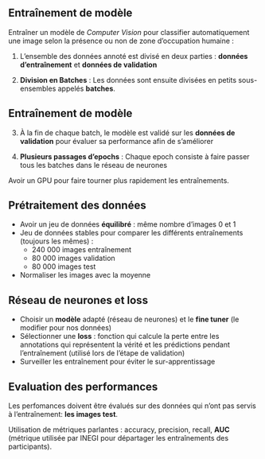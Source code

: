 ## Entraînement de modèle

Entraîner un modèle de *Computer Vision* pour classifier automatiquement une image selon la présence ou non de zone d'occupation humaine :

1. L'ensemble des données annoté est divisé en deux parties : **données d'entraînement** et **données de validation**
   
2. **Division en Batches** : Les données sont ensuite divisées en petits sous-ensembles appelés **batches**.

## Entraînement de modèle

3. À la fin de chaque batch, le modèle est validé sur les **données de validation** pour évaluer sa performance afin de s'améliorer

4. **Plusieurs passages d'epochs** : Chaque epoch consiste à faire passer tous les batches dans le réseau de neurones

Avoir un GPU pour faire tourner plus rapidement les entraînements.

## Prétraitement des données

- Avoir un jeu de données **équilibré** : même nombre d'images 0 et 1
- Jeu de données stables pour comparer les différents entraînements (toujours les mêmes) :
    - 240 000 images entraînement
    - 80 000 images validation
    - 80 000 images test
- Normaliser les images avec la moyenne

## Réseau de neurones et loss

- Choisir un **modèle** adapté (réseau de neurones) et le **fine tuner** (le modifier pour nos données)
- Sélectionner une **loss** : fonction qui calcule la perte entre les annotations qui représentent la vérité et les prédictions pendant l'entraînement (utilisé lors de l'étape de validation)
- Surveiller les entraînement pour éviter le sur-apprentissage


## Evaluation des performances

Les perfomances doivent être évalués sur des données qui n'ont pas servis à l'entraînement: **les images test**.

Utilisation de métriques parlantes : accuracy, precision, recall, **AUC** (métrique utilisée par INEGI pour départager les entraînements des participants).
